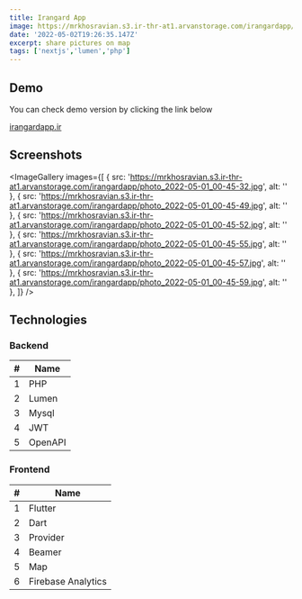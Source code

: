 ```yaml
---
title: Irangard App
image: https://mrkhosravian.s3.ir-thr-at1.arvanstorage.com/irangardapp/photo_2022-05-01_00-45-32.jpg
date: '2022-05-02T19:26:35.147Z'
excerpt: share pictures on map
tags: ['nextjs','lumen','php']
---
```




## Demo

You can check demo version by clicking the link below

[irangardapp.ir](https://irangardapp.ir)


## Screenshots



<ImageGallery images={[
  {
    src: 'https://mrkhosravian.s3.ir-thr-at1.arvanstorage.com/irangardapp/photo_2022-05-01_00-45-32.jpg',
    alt: ''
  },
  {
    src: 'https://mrkhosravian.s3.ir-thr-at1.arvanstorage.com/irangardapp/photo_2022-05-01_00-45-49.jpg',
    alt: ''
  },
  {
    src: 'https://mrkhosravian.s3.ir-thr-at1.arvanstorage.com/irangardapp/photo_2022-05-01_00-45-52.jpg',
    alt: ''
  },
  {
    src: 'https://mrkhosravian.s3.ir-thr-at1.arvanstorage.com/irangardapp/photo_2022-05-01_00-45-55.jpg',
    alt: ''
  },
  {
    src: 'https://mrkhosravian.s3.ir-thr-at1.arvanstorage.com/irangardapp/photo_2022-05-01_00-45-57.jpg',
    alt: ''
  },
  {
    src: 'https://mrkhosravian.s3.ir-thr-at1.arvanstorage.com/irangardapp/photo_2022-05-01_00-45-59.jpg',
    alt: ''
  },
]} />



## Technologies

### Backend

| #   | Name    |
|-----|---------|
| 1   | PHP     |
| 2   | Lumen   |
| 3   | Mysql   |
| 4   | JWT     |
| 5   | OpenAPI |


### Frontend


| #   | Name               |
|-----|--------------------|
| 1   | Flutter            |
| 2   | Dart               |
| 3   | Provider           |
| 4   | Beamer             |
| 5   | Map                |
| 6   | Firebase Analytics |